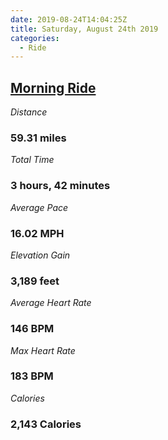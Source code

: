 ```yaml
---
date: 2019-08-24T14:04:25Z
title: Saturday, August 24th 2019
categories:
  - Ride
---
```

## [Morning Ride](https://www.strava.com/activities/2647819685)

_Distance_

### 59.31 miles

_Total Time_

### 3 hours, 42 minutes

_Average Pace_

### 16.02 MPH

_Elevation Gain_

### 3,189 feet

_Average Heart Rate_

### 146 BPM

_Max Heart Rate_

### 183 BPM

_Calories_

### 2,143 Calories